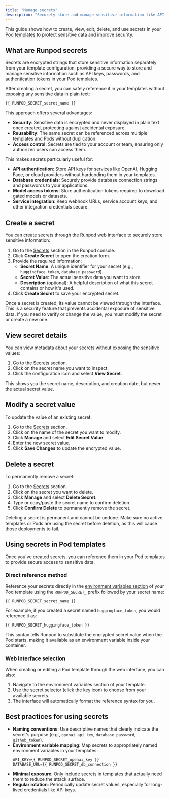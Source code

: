 ```yaml
---
title: "Manage secrets"
description: "Securely store and manage sensitive information like API keys, passwords, and tokens with Runpod secrets."
---
```


This guide shows how to create, view, edit, delete, and use secrets in your [Pod templates](/pods/templates/overview) to protect sensitive data and improve security.

## What are Runpod secrets

Secrets are encrypted strings that store sensitive information separately from your template configuration, providing a secure way to store and manage sensitive information such as API keys, passwords, and authentication tokens in your Pod templates. 

After creating a secret, you can safely reference it in your templates without exposing any sensitive data in plain text:

```
{{ RUNPOD_SECRET_secret_name }}
```

This approach offers several advantages:

- **Security**: Sensitive data is encrypted and never displayed in plain text once created, protecting against accidental exposure.
- **Reusability**: The same secret can be referenced across multiple templates and Pods without duplication.
- **Access control**: Secrets are tied to your account or team, ensuring only authorized users can access them.

This makes secrets particularly useful for:

- **API authentication**: Store API keys for services like OpenAI, Hugging Face, or cloud providers without hardcoding them in your templates.
- **Database credentials**: Securely provide database connection strings and passwords to your applications.
- **Model access tokens**: Store authentication tokens required to download gated models or datasets.
- **Service integration**: Keep webhook URLs, service account keys, and other integration credentials secure.

## Create a secret

You can create secrets through the Runpod web interface to securely store sensitive information:

1. Go to the [Secrets](https://www.console.runpod.io/user/secrets) section in the Runpod console.
2. Click **Create Secret** to open the creation form.
3. Provide the required information:
   - **Secret Name**: A unique identifier for your secret (e.g., `huggingface_token`, `database_password`).
   - **Secret Value**: The actual sensitive data you want to store.
   - **Description** (optional): A helpful description of what this secret contains or how it's used.
4. Click **Create Secret** to save your encrypted secret.

<Note>
Once a secret is created, its value cannot be viewed through the interface. This is a security feature that prevents accidental exposure of sensitive data. If you need to verify or change the value, you must modify the secret or create a new one.
</Note>

## View secret details

You can view metadata about your secrets without exposing the sensitive values:

1. Go to the [Secrets](https://www.console.runpod.io/user/secrets) section.
2. Click on the secret name you want to inspect.
3. Click the configuration icon and select **View Secret**.

This shows you the secret name, description, and creation date, but never the actual secret value.

## Modify a secret value

To update the value of an existing secret:

1. Go to the [Secrets](https://www.console.runpod.io/user/secrets) section.
2. Click on the name of the secret you want to modify.
3. Click **Manage** and select **Edit Secret Value**.
4. Enter the new secret value.
5. Click **Save Changes** to update the encrypted value.

## Delete a secret

To permanently remove a secret:

1. Go to the [Secrets](https://www.console.runpod.io/user/secrets) section.
2. Click on the secret you want to delete.
3. Click **Manage** and select **Delete Secret**.
4. Type or copy/paste the secret name to confirm deletion.
5. Click **Confirm Delete** to permanently remove the secret.

<Warning>
Deleting a secret is permanent and cannot be undone. Make sure no active templates or Pods are using the secret before deletion, as this will cause those deployments to fail.
</Warning>

## Using secrets in Pod templates

Once you've created secrets, you can reference them in your Pod templates to provide secure access to sensitive data.

### Direct reference method

Reference your secrets directly in the [environment variables section](/pods/templates/environment-variables) of your Pod template using the `RUNPOD_SECRET_` prefix followed by your secret name:

```
{{ RUNPOD_SECRET_secret_name }}
```

For example, if you created a secret named `huggingface_token`, you would reference it as:

```
{{ RUNPOD_SECRET_huggingface_token }}
```

This syntax tells Runpod to substitute the encrypted secret value when the Pod starts, making it available as an environment variable inside your container.

### Web interface selection

When creating or editing a Pod template through the web interface, you can also:

1. Navigate to the environment variables section of your template.
2. Use the secret selector (click the key icon) to choose from your available secrets.
3. The interface will automatically format the reference syntax for you.

## Best practices for using secrets

- **Naming conventions**: Use descriptive names that clearly indicate the secret's purpose (e.g., `openai_api_key`, `database_password`, `github_token`).
- **Environment variable mapping**: Map secrets to appropriately named environment variables in your templates:
   ```
   API_KEY={{ RUNPOD_SECRET_openai_key }}
   DATABASE_URL={{ RUNPOD_SECRET_db_connection }}
   ```
- **Minimal exposure**: Only include secrets in templates that actually need them to reduce the attack surface.
- **Regular rotation**: Periodically update secret values, especially for long-lived credentials like API keys.